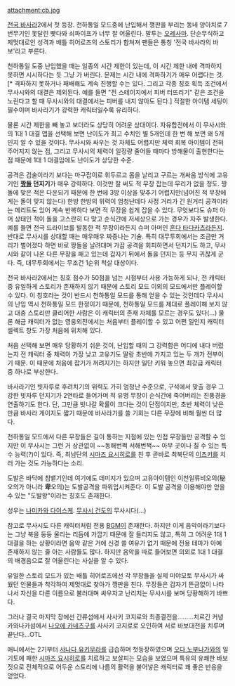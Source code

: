 attachment:cb.jpg

[[전국 바사라]]2에서 첫 등장. 천하통일 모드중에 난입해서 깽판을 부리는 동네 양아치로 7번무기인 못달린 빳다와 쇠파이프가 너무 잘 어울린다. 말투는 [[오레사마]]. 
단순무식하고 제멋대로인 성격과 배틀 히어로즈의 스토리가 합쳐져 팬들은 통칭 '전국 바사라의 바보'라고 부른다.

천하통일 도중 난입했을 때는 일종의 시간 제한이 있는데, 이 시간 제한 내에 격파하지 못하면 시시하다는 듯 그냥 가 버린다. 문제는 시간 내에 격파하기가 매우 어렵다는 것.[* 격파하지 못하거나 패배해도 계속 진행할 수는 있다. 그리고 각종 칭호 획득 조건에서 무사시와의 대결은 제외된다. 예를 들면 "전 스테이지에서 피버 터뜨리기" 같은 조건을 노린다고 할 때 무사시와의 대결에서는 피버를 내지 않아도 된다.] 적절한 아이템 세팅이 필수이며 바사라기가 강력한 캐릭터일수록 유리하다. 

물론 시간 제한을 빼 놓고 보더라도 상당히 어려운 상대이다. 자유합전에서 이 무사시와의 1대 1 대결 맵을 선택해 보면 난이도가 최고 수치인 별 5개인데 한 번 해 보면 왜 5개인지 알 수 있을 것이다. 무사시와 싸우는 것 자체도 어렵지만 체력 회복 아이템이 전혀 주어지지 않는 점, 그리고 무사시의 체력이 일정량 줄어들 때마다 방해물이 출현한다는 점 때문에 1대 1 대결임에도 난이도가 상당한 수준.  

공격은 검술이라기 보다는 마구잡이로 휘두르고 몸을 날리고 구르는 개싸움 방식에 고유기인 '''[[짱돌]] 던지기'''가 매우 강력하다. 이것만 잘 써도 적 무장 잡는데 무리가 없을 정도. 짱돌에 맞은 적은 다운되기 때문에 한 번에 3방 이상을 맞추기 어렵지만(넘어진 적 무장에게는 돌이 맞지 않는다) 한방 한방의 위력이 엄청난데다 사정 거리가 긴 원거리 공격이라는 메리트도 있어 계속 반복하다 보면 적 무장을 쉽게 잡을 수 있다. 무엇보다도 슈퍼 아머 상태인 적이 돌을 고스란히 다 맞고 순식간에 저세상으로 가는 경우가 자주 발생한다. 예를 들면 전극 드라이브를 발동한 적 무장이라든지 슈퍼 아머인 [[혼다 타다카츠]]라든지. 반대로 무사시를 상대할 때는 매우매우 짜증나는 기술. 특히 대무투회에서는 조금만 거리가 벌어졌다 하면 바로 짱돌을 날려대며 가끔 공격을 회피하면서 던지기도 하고, 무사시와 같이 나온 다른 무장을 패고 있는데 갑자기 뒤에서 돌을 던지는 등 무지 귀찮게 군다. 즉, 대무투회에서는 무조건 1순위 척살 대상이다. 

전국 바사라2에서는 칭호 점수가 50점을 넘는 시점부터 사용 가능하게 되나, 전 캐릭터 중 유일하게 스토리가 존재하지 않기 때문에 스토리 모드 이외의 모드에서만 플레이할 수 있다. 이 칭호라는 것이 반드시 천하통일 모드를 통해 얻을 수 있는 것인데다 무사시의 난입 역시 천하통일 모드 한정이기 때문에, 천하통일 모드를 제대로 플레이해 보지 않고 대충 스토리만 클리어한 사람은 이 캐릭터의 존재 자체를 모르는 경우도 있다(...) 물론 해금 캐릭터가 없는 영웅외전에서는 처음부터 플레이할 수 있고 어쩐 일인지 캐릭터 셀렉트 창도 가장 처음에 위치해 있다. 

처음 선택해 보면 매우 당황하기 쉬운 것이, 난입할 때의 그 강력함은 어디에 내다 버렸는지 전 캐릭터 중 체력이 가장 낮고 고유기도 딸랑 초반에 가지고 있는 두 개가 전부이기 때문. 이 때문에 처음에 잡기가 꺼려지기는 하지만 일단 키워 놓으면 최강급 캐릭터 중 하나로 부상한다. 

바사라기인 빗자루로 후려치기의 위력도 가히 엄청난 수준으로, 구석에서 맞출 경우 그 강한 빗자루 던지기가 2연타로 들어가며 적 유명 무장이 순식간에 죽어버리는 진풍경을 연출하기도 한다. 단, 그만큼 빗나갈 확률이 크다는 것이 단점이지만, 초반 체력이 낮은 만큼 바사라 게이지도 짧기 때문에 바사라기를 쓸 기회는 다른 무장에 비해 훨씬 더 많다. 

천하통일 모드에서 다른 무장들은 길이 통하는 지점에 있는 인접 무장들만 공격할 수 있지만 이 무사시는 그런 거 상관없이 ~~동해번쩍 서해번쩍~~ 아무 곳이나 칠 수 있는 특수 능력(?)이 있다. 즉, 최남단의 [[시마즈 요시히로]]를 친 후 곧바로 최북단의 [[이츠키]]를 치러 가는 것도 가능하다는 소리. 

도발은 바닥에 침뱉기인데 여기에도 데미지가 있으며 고유아이템인 이천일류비오의(秘오의가 아니라 '''卑'''오의)는 도발공격을 파워업시켜준다. 이 도발 공격을 이용해야만 얻을 수 있는 "도발왕"이라는 칭호도 존재한다. 

성우는 [[나미카와 다이스케]]. [[무사시 건도]]의 무사시다(...)

참고로 무사시도 다른 캐릭터처럼 전용 [[BGM]]이 존재한다. 하지만 이게 음악이라기보다는 그냥 북을 둥둥 울리는 리듬에 가깝기 때문에 잘 들리지도 않고, 특히 그 어려운 1대 1 대결을 하는 상황이라면 음악 같은 거에 신경 쓸 여유가 없기 때문에 전용 테마가 아예 존재하지 않는 줄 아는 사람들도 많다. 하지만 음악을 따로 들어보면 의외로 1대 1 대결의 배경음으로 잘 어울린다는 사실을 알 수 있다. 

유일한 스토리 모드가 있는 배틀 히어로즈에선 각 무장들을 실제 미야모토 무사시가 싸웠던 인물들과 착각하여 제멋대로 찾아가 깽판을 친다. 
무장들은 갑자기 뜬금없이 나타나서 자신을 다른 이름으로 불러대며 싸우자고 난리치는 무사시를 보며 당황해하기 바쁘다.

그러나 결국 마지막 장에선 간류섬에서 사사키 코지로와 최종결전을.........치르긴 커녕 카와나카섬에서 [[나오에 카네츠구]]를 사사키 코지로로 오인하여 서로 바보대전을 치루며 끝난다...OTL

애니에서는 2기부터 [[사나다 유키무라]]를 급습하며 첫등장하였으며 [[오다 노부나가]]와의 일기토에 패한 [[시마즈 요시히로]]를 치료하고 보살피는 모습을 보였으며 특유의 유쾌한 바보짓으로 전체적으로 어두운 스토리에 나름의 활력을 불어넣은 캐릭터로 꽤 좋은 반응을 얻었다.
